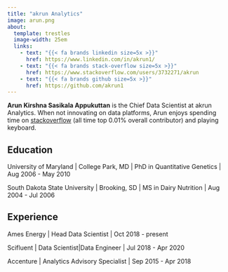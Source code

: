 ```yaml
---
title: "akrun Analytics"
image: arun.png
about: 
  template: trestles
  image-width: 25em
  links:
    - text: "{{< fa brands linkedin size=5x >}}"
      href: https://www.linkedin.com/in/akrun1/
    - text: "{{< fa brands stack-overflow size=5x >}}"
      href: https://www.stackoverflow.com/users/3732271/akrun
    - text: "{{< fa brands github size=5x >}}"
      href: https://github.com/akrun1
---
```


::: {#hero-heading}
**Arun Kirshna Sasikala Appukuttan** is the Chief Data Scientist at akrun Analytics. When not innovating on data platforms, Arun enjoys spending time on [stackoverflow](https://stackoverflow.com/users/3732271/akrun) (all time top 0.01% overall contributor) and playing keyboard.

## Education

University of Maryland \| College Park, MD \| PhD in Quantitative Genetics \| Aug 2006 - May 2010

South Dakota State University \| Brooking, SD \| MS in Dairy Nutrition \| Aug 2004 - Jul 2006

## Experience

Ames Energy \| Head Data Scientist \| Oct 2018 - present

Scifluent \| Data Scientist\|Data Engineer \| Jul 2018 - Apr 2020

Accenture \| Analytics Advisory Specialist \| Sep 2015 - Apr 2018
:::
